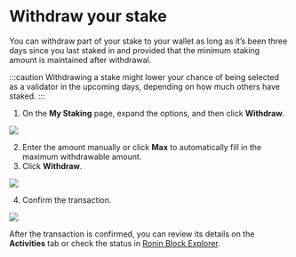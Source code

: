 
# Withdraw your stake
You can withdraw part of your stake to your wallet as long as it’s been three days since you last staked in and provided that the minimum staking amount is maintained after withdrawal.

:::caution
Withdrawing a stake might lower your chance of being selected as a validator in the upcoming days, depending on how much others have staked.
:::

1. On the **My Staking** page, expand the options, and then click **Withdraw**.

<img src={withdrawStakeStepOne} width={480} />

2. Enter the amount manually or click **Max** to automatically fill in the maximum withdrawable amount.
3. Click **Withdraw**.

<img src={withdrawStakeStepTwo} width={416} />

4. Confirm the transaction.

<img src={confirmTransaction} width={375} />

After the transaction is confirmed, you can review its details on the **Activities** tab or check the status in [Ronin Block Explorer](https://saigon-explorer.roninchain.com/).
